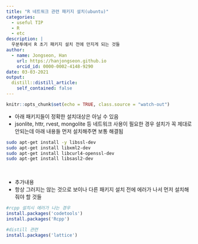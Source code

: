 ```yaml
---
title: "R 네트워크 관련 패키지 설치(ubuntu)"
categories:
  - useful TIP
  - R
  - etc
description: |
  우분투에서 R 초기 패키지 설치 전에 만지게 되는 것들
author:
  - name: Jongseon, Han
    url: https://hanjongseon.github.io
    orcid_id: 0000-0002-4148-9290
date: 03-03-2021
output:
  distill::distill_article:
    self_contained: false
---
```



```r
knitr::opts_chunk$set(echo = TRUE, class.source = "watch-out")
```


- 아래 패키지들이 정확한 설치대상은 아닐 수 있음
- jsonlite, httr, rvest, mongolite 등 네트워크 사용이 필요한 경우 설치가 꼭 제대로 안되는데 아래 내용들 먼저 설치해주면 보통 해결됨

```bash
sudo apt-get install -y libssl-dev
sudo apt-get install libxml2-dev
sudo apt-get install libcurl4-openssl-dev
sudo apt-get install libsasl2-dev
```

<br/>

- 추가내용
- 항상 그러지는 않는 것으로 보이나 다른 패키지 설치 전에 에러가 나서 먼저 설치해줘야 할 것들

```r
#rcpp 설치시 에러가 나는 경우
install.packages('codetools')
install.packages('Rcpp')

#distill 관련
install.packages('lattice')
```

